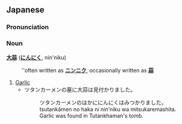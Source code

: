 == Japanese ==
=== Pronunciation ===
=== Noun ===
'''[[大]][[蒜]]''' ('''[[にんにく]]''', nin'niku)
: ''often written as '''[[ニンニク]]''', occasionally written as '''[[蒜]]'''

{{Hiragana informal}}

# [[Garlic]]
#* ツタンカーメンの墓に大蒜は見付かりました。
#*: ツタンカーメンのはかににんにくはみつかりました。
#*: tsutankāmen no haka ni nin'niku wa mitsukaremashita.
#*: Garlic was found in Tutankhaman's tomb.